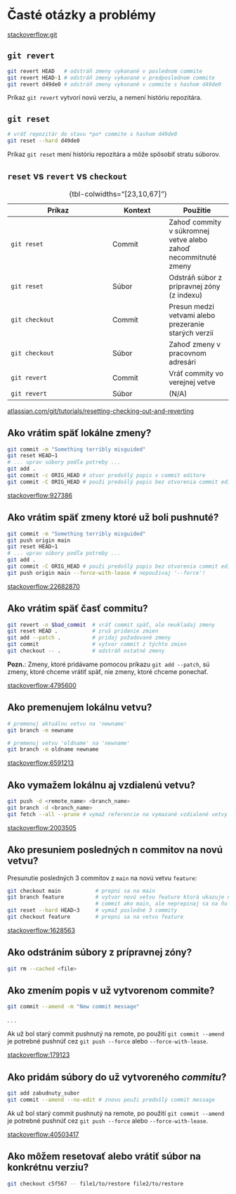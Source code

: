 # Časté otázky a problémy {#common-issues}


:::footer
[stackoverflow:git](https://stackoverflow.com/questions/tagged/git?tab=votes&pagesize=100&sort=MostVotes)
:::



## `git revert`
```zsh
git revert HEAD   # odstráň zmeny vykonané v poslednom commite
git revert HEAD~1 # odstráň zmeny vykonané v predposlednom commite
git revert d49de0 # odstráň zmeny vykonané v commite s hashom d49de0
```

::: {.myinfo}
Príkaz `git revert` vytvorí novú verziu, a nemení históriu repozitára. 
:::


## `git reset`

```zsh
# vráť repozitár do stavu *po* commite s hashom d49de0
git reset --hard d49de0
```

::: {.warning}
Príkaz `git reset` mení históriu repozitára a môže spôsobiť stratu súborov.
::: 

## `reset` vs `revert` vs `checkout`

| Príkaz         | Kontext | Použitie | 
|----------------|---------|----------|
| `git reset`	 | Commit  | Zahoď commity v súkromnej vetve alebo zahoď necommitnuté zmeny |
| `git reset`	 | Súbor   | Odstráň súbor z prípravnej zóny (z indexu) |
| `git checkout` | Commit  | Presun medzi vetvami alebo prezeranie starých verzií |
| `git checkout` | Súbor   | Zahoď zmeny v pracovnom adresári |
| `git revert`	 | Commit  | Vráť commity vo verejnej vetve |
| `git revert`	 | Súbor   | (N/A) |

: {tbl-colwidths="[23,10,67]"}

:::footer
[atlassian.com/git/tutorials/resetting-checking-out-and-reverting](https://www.atlassian.com/git/tutorials/resetting-checking-out-and-reverting)
:::

## Ako vrátim späť lokálne zmeny?

```bash
git commit -m "Something terribly misguided"
git reset HEAD~1
# ... uprav súbory podľa potreby ...
git add .
git commit -c ORIG_HEAD # otvor predošlý popis v commit editore
git commit -C ORIG_HEAD # použi predošlý popis bez otvorenia commit editoru
```

:::footer
[stackoverflow:927386](https://stackoverflow.com/a/927386/1606707)
:::

## Ako vrátim späť zmeny ktoré už boli pushnuté?

```bash
git commit -m "Something terribly misguided"
git push origin main
git reset HEAD~1
# ... uprav súbory podľa potreby ...
git add .
git commit -C ORIG_HEAD # použi predošlý popis bez otvorenia commit editoru
git push origin main --force-with-lease # nepouživaj '--force'!
```

:::footer
[stackoverflow:22682870](https://stackoverflow.com/q/22682870/1606707)
:::

## Ako vrátim späť časť commitu?

```bash
git revert -n $bad_commit  # vráť commit späť, ale neukladaj zmeny
git reset HEAD .           # zruš pridanie zmien
git add --patch .          # pridaj požadované zmeny
git commit                 # vytvor commit z týchto zmien
git checkout -- .          # odstráň ostatné zmeny
```

::: {.fontsize-080}
**Pozn.**: Zmeny, ktoré pridávame pomocou príkazu `git add --patch`, sú zmeny, ktoré chceme vrátiť späť, nie zmeny, ktoré chceme ponechať.
:::

:::footer
[stackoverflow:4795600](https://stackoverflow.com/q/4795600/1606707)
:::

## Ako premenujem lokálnu vetvu?

```bash
# premenuj aktuálnu vetvu na 'newname'
git branch -m newname

# premenuj vetvu 'oldname' na 'newname'
git branch -m oldname newname
```

:::footer
[stackoverflow:6591213](https://stackoverflow.com/q/6591213/1606707)
:::

## Ako vymažem lokálnu aj vzdialenú vetvu?

```bash
git push -d <remote_name> <branch_name>
git branch -d <branch_name>
git fetch --all --prune # vymaž referencie na vymazané vzdialené vetvy
```

:::footer
[stackoverflow:2003505](https://stackoverflow.com/q/2003505/1606707)
:::

## Ako presuniem posledných n commitov na novú vetvu?

Presunutie posledných 3 commitov z `main` na novú vetvu `feature`:

```bash
git checkout main           # prepni sa na main
git branch feature          # vytvor novú vetvu feature ktorá ukazuje na rovnaký
                            # commit ako main, ale neprepinaj sa na ňu
git reset --hard HEAD~3     # vymaž posledné 3 commity
git checkout feature        # prepni sa na vetvu feature
```

:::footer
[stackoverflow:1628563](https://stackoverflow.com/q/1628563/1606707)
:::

## Ako odstránim súbory z prípravnej zóny?

```bash
git rm --cached <file>
```

## Ako zmením popis v už vytvorenom commite?

```bash
git commit --amend -m "New commit message"
```

. . .

::: {.warning}
Ak už bol starý commit pushnutý na remote, po použití `git commit --amend` je potrebné pushnúť cez `git push --force` alebo `--force-with-lease`.
:::

:::footer
[stackoverflow:179123](https://stackoverflow.com/q/179123/1606707)
:::

## Ako pridám súbory do už vytvoreného *commitu*?

```bash
git add zabudnuty_subor
git commit --amend --no-edit # znovu použi predošlý commit message
```

::: {.warning}
Ak už bol starý commit pushnutý na remote, po použití `git commit --amend` je potrebné pushnúť cez `git push --force` alebo `--force-with-lease`.
:::


:::footer
[stackoverflow:40503417](https://stackoverflow.com/q/40503417/1606707)
:::

## Ako môžem resetovať alebo vrátiť súbor na konkrétnu verziu?

```bash
git checkout c5f567 -- file1/to/restore file2/to/restore
```